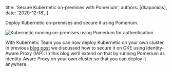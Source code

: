 
  title: 'Secure Kubernetic on-premises with Pomerium',
  authors: [dkapanidis],
  date: '2020-12-18',
}

Deploy Kubernetic on-premises and secure it using Pomerium.

<img src={Deployments} alt="Kubernetic running on-premises using Pomerium for authentication" />

With Kubernetic Team you can now deploy Kubernetic on your own cluster. In previous [blog post](/blog/running-securely-kubernetic-on-premises-with-identity-aware-proxy) we discussed how to secure it on GKE using Identity-Aware Proxy (IAP). In this blog we’ll extend on that by running Pomerium as Identity-Aware Proxy on your own cluster so that you can deploy it anywhere.
